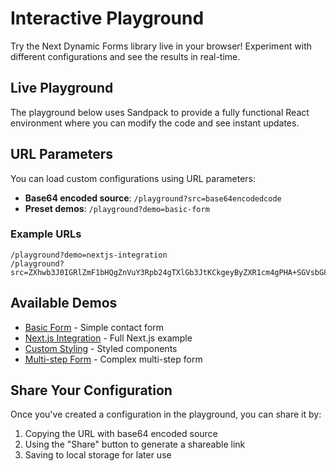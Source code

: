 # Interactive Playground

Try the Next Dynamic Forms library live in your browser! Experiment with different configurations and see the results in real-time.


## Live Playground

The playground below uses Sandpack to provide a fully functional React environment where you can modify the code and see instant updates.

<Playground />

## URL Parameters

You can load custom configurations using URL parameters:

- **Base64 encoded source**: `/playground?src=base64encodedcode`
- **Preset demos**: `/playground?demo=basic-form`

### Example URLs

```
/playground?demo=nextjs-integration
/playground?src=ZXhwb3J0IGRlZmF1bHQgZnVuY3Rpb24gTXlGb3JtKCkgeyByZXR1cm4gPHA+SGVsbG8gV29ybGQ8L3A+IH0=
```

## Available Demos

- [Basic Form](?demo=basic-form) - Simple contact form
- [Next.js Integration](?demo=nextjs-integration) - Full Next.js example
- [Custom Styling](?demo=custom-styling) - Styled components
- [Multi-step Form](?demo=multi-step) - Complex multi-step form

## Share Your Configuration

Once you've created a configuration in the playground, you can share it by:

1. Copying the URL with base64 encoded source
2. Using the "Share" button to generate a shareable link
3. Saving to local storage for later use